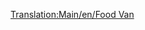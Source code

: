 [[Translation:Main/en/Food Van]]{{en/-}}{{Template:Wagons/Nl
|Naam=Voedselwagon
|Afbeelding=[[File:en/Foodvan.png]]
|NormaalKosten=£1,119 ($2,238)
|NormaalGewicht=22 / 47 t
|NormaalCapaciteit=25 ton voedsel
|MonoKosten="
|MonoGewicht=22 / 52 t
|MonoCapaciteit=30 ton voedsel
|MagKosten="
|MagGewicht=22 / 54 t
|MagCapaciteit=32 ton voedsel
|Omschrijving=Deze wagon kan voedsel van voedselfabrieken transporteren naar gemeentes. Alleen beschikbaar in arctische en subtropische klimaten.
}}